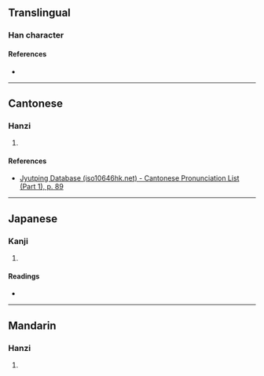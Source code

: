{{character info}}
==Translingual==

===Han character===
{{Han char|rn=32|rad=土|as=11|sn=14|four=27104|canj=VIG|ids=⿱將土}}

====References====
* {{Han ref|kx=0238.070|dkj=05426|dj=0476.140|hdz=10484.040|uh=588F|ud=22671|bh=E168|bd=57704}}

----

==Cantonese==

===Hanzi===
{{yue-hanzi|jyut=[[coeng2]]|y=cheung2}}

# {{rfdef|yue|sort=土11}}

====References====
* [http://www.iso10646hk.net/jp/document/download.jsp Jyutping Database (iso10646hk.net) - Cantonese Pronunciation List (Part 1), p. 89]

----

==Japanese==

===Kanji===
{{ja-kanji|grade=|rs=土11}}

# {{rfdef|ja|sort=土11}}

====Readings====
* {{ja-readings|on=[[しょう]] (shō), [[さう]] (sau)|kun=[[もとる]] (motoru)}}

----

==Mandarin==
{{zh-forms|s=𰊈}}

===Hanzi===
{{cmn-hanzi|pin=[[qiǎng]] ([[qiang3]]), [[bō]] ([[bo1]]), [[fèi]] ([[fei4]])|wg=ch'iang<sup>3</sup>, po<sup>1</sup>, fei<sup>4</sup>}}

# {{rfdef|cmn|sort=土11}}